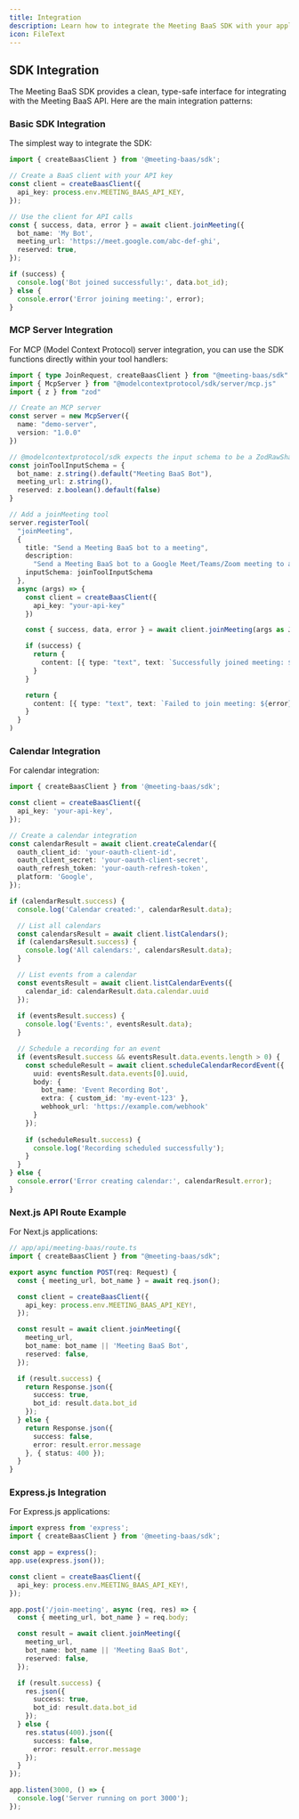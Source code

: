 ```yaml
---
title: Integration
description: Learn how to integrate the Meeting BaaS SDK with your applications and MCP servers.
icon: FileText
---
```


## SDK Integration

The Meeting BaaS SDK provides a clean, type-safe interface for integrating with the Meeting BaaS API. Here are the main integration patterns:

### Basic SDK Integration

The simplest way to integrate the SDK:

```typescript
import { createBaasClient } from '@meeting-baas/sdk';

// Create a BaaS client with your API key
const client = createBaasClient({
  api_key: process.env.MEETING_BAAS_API_KEY,
});

// Use the client for API calls
const { success, data, error } = await client.joinMeeting({
  bot_name: 'My Bot',
  meeting_url: 'https://meet.google.com/abc-def-ghi',
  reserved: true,
});

if (success) {
  console.log('Bot joined successfully:', data.bot_id);
} else {
  console.error('Error joining meeting:', error);
}
```

### MCP Server Integration

For MCP (Model Context Protocol) server integration, you can use the SDK functions directly within your tool handlers:

```typescript
import { type JoinRequest, createBaasClient } from "@meeting-baas/sdk"
import { McpServer } from "@modelcontextprotocol/sdk/server/mcp.js"
import { z } from "zod"

// Create an MCP server
const server = new McpServer({
  name: "demo-server",
  version: "1.0.0"
})

// @modelcontextprotocol/sdk expects the input schema to be a ZodRawShape (plain object with zod types)
const joinToolInputSchema = {
  bot_name: z.string().default("Meeting BaaS Bot"),
  meeting_url: z.string(),
  reserved: z.boolean().default(false)
}

// Add a joinMeeting tool
server.registerTool(
  "joinMeeting",
  {
    title: "Send a Meeting BaaS bot to a meeting",
    description:
      "Send a Meeting BaaS bot to a Google Meet/Teams/Zoom meeting to automatically record and transcribe the meeting with speech diarization",
    inputSchema: joinToolInputSchema
  },
  async (args) => {
    const client = createBaasClient({
      api_key: "your-api-key"
    })

    const { success, data, error } = await client.joinMeeting(args as JoinRequest)

    if (success) {
      return {
        content: [{ type: "text", text: `Successfully joined meeting: ${JSON.stringify(data)}` }]
      }
    }

    return {
      content: [{ type: "text", text: `Failed to join meeting: ${error}` }]
    }
  }
)
```

### Calendar Integration

For calendar integration:

```typescript
import { createBaasClient } from '@meeting-baas/sdk';

const client = createBaasClient({
  api_key: 'your-api-key',
});

// Create a calendar integration
const calendarResult = await client.createCalendar({
  oauth_client_id: 'your-oauth-client-id',
  oauth_client_secret: 'your-oauth-client-secret',
  oauth_refresh_token: 'your-oauth-refresh-token',
  platform: 'Google',
});

if (calendarResult.success) {
  console.log('Calendar created:', calendarResult.data);

  // List all calendars
  const calendarsResult = await client.listCalendars();
  if (calendarsResult.success) {
    console.log('All calendars:', calendarsResult.data);
  }

  // List events from a calendar
  const eventsResult = await client.listCalendarEvents({
    calendar_id: calendarResult.data.calendar.uuid
  });
  
  if (eventsResult.success) {
    console.log('Events:', eventsResult.data);
  }

  // Schedule a recording for an event
  if (eventsResult.success && eventsResult.data.events.length > 0) {
    const scheduleResult = await client.scheduleCalendarRecordEvent({
      uuid: eventsResult.data.events[0].uuid,
      body: {
        bot_name: 'Event Recording Bot',
        extra: { custom_id: 'my-event-123' },
        webhook_url: 'https://example.com/webhook'
      }
    });
    
    if (scheduleResult.success) {
      console.log('Recording scheduled successfully');
    }
  }
} else {
  console.error('Error creating calendar:', calendarResult.error);
}
```

### Next.js API Route Example

For Next.js applications:

```typescript
// app/api/meeting-baas/route.ts
import { createBaasClient } from "@meeting-baas/sdk";

export async function POST(req: Request) {
  const { meeting_url, bot_name } = await req.json();

  const client = createBaasClient({
    api_key: process.env.MEETING_BAAS_API_KEY!,
  });

  const result = await client.joinMeeting({
    meeting_url,
    bot_name: bot_name || 'Meeting BaaS Bot',
    reserved: false,
  });

  if (result.success) {
    return Response.json({ 
      success: true, 
      bot_id: result.data.bot_id 
    });
  } else {
    return Response.json({ 
      success: false, 
      error: result.error.message 
    }, { status: 400 });
  }
}
```

### Express.js Integration

For Express.js applications:

```typescript
import express from 'express';
import { createBaasClient } from '@meeting-baas/sdk';

const app = express();
app.use(express.json());

const client = createBaasClient({
  api_key: process.env.MEETING_BAAS_API_KEY!,
});

app.post('/join-meeting', async (req, res) => {
  const { meeting_url, bot_name } = req.body;

  const result = await client.joinMeeting({
    meeting_url,
    bot_name: bot_name || 'Meeting BaaS Bot',
    reserved: false,
  });

  if (result.success) {
    res.json({ 
      success: true, 
      bot_id: result.data.bot_id 
    });
  } else {
    res.status(400).json({ 
      success: false, 
      error: result.error.message 
    });
  }
});

app.listen(3000, () => {
  console.log('Server running on port 3000');
});
```
